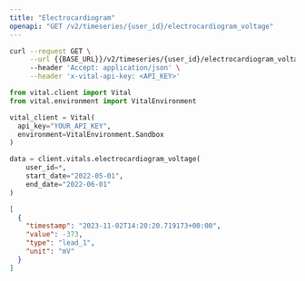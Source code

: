 ```yaml
---
title: "Electrocardiogram"
openapi: "GET /v2/timeseries/{user_id}/electrocardiogram_voltage"
---
```


<RequestExample>

```bash Bash
curl --request GET \
     --url {{BASE_URL}}/v2/timeseries/{user_id}/electrocardiogram_voltage?start_date="2022-05-01"&end_date="2022-06-01" \
     --header 'Accept: application/json' \
     --header 'x-vital-api-key: <API_KEY>'
```

```python Python
from vital.client import Vital
from vital.environment import VitalEnvironment

vital_client = Vital(
  api_key="YOUR_API_KEY",
  environment=VitalEnvironment.Sandbox
)

data = client.vitals.electrocardiogram_voltage(
    user_id=*,
    start_date="2022-05-01",
    end_date="2022-06-01"
)
```

</RequestExample>

<ResponseExample>

```json Response
[
  {
    "timestamp": "2023-11-02T14:20:20.719173+00:00",
    "value": -373,
    "type": "lead_1",
    "unit": "mV"
  }
]
```

</ResponseExample>
